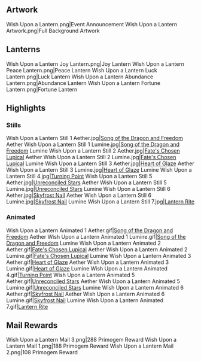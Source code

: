 {{Event Tabs}}
==Artwork==
<gallery>
Wish Upon a Lantern.png|Event Announcement
Wish Upon a Lantern Artwork.png|Full Background Artwork
</gallery>

==Lanterns==
<gallery>
Wish Upon a Lantern Joy Lantern.png|Joy Lantern
Wish Upon a Lantern Peace Lantern.png|Peace Lantern
Wish Upon a Lantern Luck Lantern.png|Luck Lantern
Wish Upon a Lantern Abundance Lantern.png|Abundance Lantern
Wish Upon a Lantern Fortune Lantern.png|Fortune Lantern
</gallery>

==Highlights==
===Stills===
<gallery>
Wish Upon a Lantern Still 1 Aether.jpg|[[Song of the Dragon and Freedom]] Aether
Wish Upon a Lantern Still 1 Lumine.jpg|[[Song of the Dragon and Freedom]] Lumine
Wish Upon a Lantern Still 2 Aether.jpg|[[Fate's Chosen Lupical]] Aether
Wish Upon a Lantern Still 2 Lumine.jpg|[[Fate's Chosen Lupical]] Lumine
Wish Upon a Lantern Still 3 Aether.jpg|[[Heart of Glaze]] Aether
Wish Upon a Lantern Still 3 Lumine.jpg|[[Heart of Glaze]] Lumine
Wish Upon a Lantern Still 4.jpg|[[Turning Point]]
Wish Upon a Lantern Still 5 Aether.jpg|[[Unreconciled Stars]] Aether
Wish Upon a Lantern Still 5 Lumine.jpg|[[Unreconciled Stars]] Lumine
Wish Upon a Lantern Still 6 Aether.jpg|[[Skyfrost Nail]] Aether
Wish Upon a Lantern Still 6 Lumine.jpg|[[Skyfrost Nail]] Lumine
Wish Upon a Lantern Still 7.jpg|[[Lantern Rite]]
</gallery>

===Animated===
<gallery>
Wish Upon a Lantern Animated 1 Aether.gif|[[Song of the Dragon and Freedom]] Aether
Wish Upon a Lantern Animated 1 Lumine.gif|[[Song of the Dragon and Freedom]] Lumine
Wish Upon a Lantern Animated 2 Aether.gif|[[Fate's Chosen Lupical]] Aether
Wish Upon a Lantern Animated 2 Lumine.gif|[[Fate's Chosen Lupical]] Lumine
Wish Upon a Lantern Animated 3 Aether.gif|[[Heart of Glaze]] Aether
Wish Upon a Lantern Animated 3 Lumine.gif|[[Heart of Glaze]] Lumine
Wish Upon a Lantern Animated 4.gif|[[Turning Point]]
Wish Upon a Lantern Animated 5 Aether.gif|[[Unreconciled Stars]] Aether
Wish Upon a Lantern Animated 5 Lumine.gif|[[Unreconciled Stars]] Lumine
Wish Upon a Lantern Animated 6 Aether.gif|[[Skyfrost Nail]] Aether
Wish Upon a Lantern Animated 6 Lumine.gif|[[Skyfrost Nail]] Lumine
Wish Upon a Lantern Animated 7.gif|[[Lantern Rite]]
</gallery>

==Mail Rewards==
<gallery>
Wish Upon a Lantern Mail 3.png|288 Primogem Reward
Wish Upon a Lantern Mail 1.png|188 Primogem Reward
Wish Upon a Lantern Mail 2.png|108 Primogem Reward
</gallery>